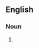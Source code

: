 ==English==
{{wikipedia}}
===Noun===
{{en-noun|sg=[[spell]] [[checker]]}}

# {{alternative form of|spellchecker}}